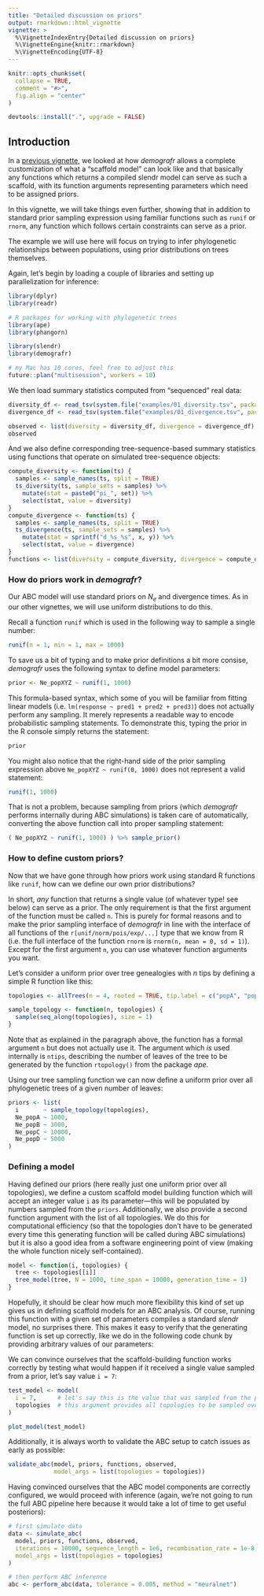 ```yaml
---
title: "Detailed discussion on priors"
output: rmarkdown::html_vignette
vignette: >
  %\VignetteIndexEntry{Detailed discussion on priors}
  %\VignetteEngine{knitr::rmarkdown}
  %\VignetteEncoding{UTF-8}
---
```


```r
knitr::opts_chunk$set(
  collapse = TRUE,
  comment = "#>",
  fig.align = "center"
)

devtools::install(".", upgrade = FALSE)
```

## Introduction

In a [previous vignette](vignette-02-scaffold-models.html), we looked at how _demografr_ allows a complete customization of what a "scaffold model" can look like and that basically any functions which returns a compiled slendr model can serve as such a scaffold, with its function arguments representing parameters which need to be assigned priors.

In this vignette, we will take things even further, showing that in addition to standard prior sampling expression using familiar functions such as `runif` or `rnorm`, any function which follows certain constraints can serve as a prior.

The example we will use here will focus on trying to infer phylogenetic relationships between populations, using prior distributions on trees themselves.

Again, let's begin by loading a couple of libraries and setting up parallelization for inference:

```r
library(dplyr)
library(readr)

# R packages for working with phylogenetic trees
library(ape)
library(phangorn)

library(slendr)
library(demografr)

# my Mac has 10 cores, feel free to adjust this
future::plan("multisession", workers = 10)
```

We then load  summary statistics computed from "sequenced" real data:

```r
diversity_df <- read_tsv(system.file("examples/01_diversity.tsv", package = "demografr"))
divergence_df <- read_tsv(system.file("examples/01_divergence.tsv", package = "demografr"))

observed <- list(diversity = diversity_df, divergence = divergence_df)
observed
```

And we also define corresponding tree-sequence-based summary statistics using functions that operate on simulated tree-sequence objects:

```r
compute_diversity <- function(ts) {
  samples <- sample_names(ts, split = TRUE)
  ts_diversity(ts, sample_sets = samples) %>%
    mutate(stat = paste0("pi_", set)) %>%
    select(stat, value = diversity)
}
compute_divergence <- function(ts) {
  samples <- sample_names(ts, split = TRUE)
  ts_divergence(ts, sample_sets = samples) %>%
    mutate(stat = sprintf("d_%s_%s", x, y)) %>%
    select(stat, value = divergence)
}
functions <- list(diversity = compute_diversity, divergence = compute_divergence)
```



### How do priors work in _demografr_?

Our ABC model will use standard priors on $N_e$ and divergence times. As in our other vignettes, we will use uniform distributions to do this.

Recall a function `runif` which is used in the following way to sample a single number:

```r
runif(n = 1, min = 1, max = 1000)
```

To save us a bit of typing and to make prior definitions a bit more consise, _demografr_ uses the following syntax to define model parameters:

```r
prior <- Ne_popXYZ ~ runif(1, 1000)
```

This formula-based syntax, which some of you will be familiar from fitting linear models (i.e. `lm(response ~ pred1 + pred2 + pred3)`) does not actually perform any sampling. It merely represents a readable way to encode probabilistic sampling statements. To demonstrate this, typing the prior in the R console simply returns the statement:

```r
prior
```

You might also notice that the right-hand side of the prior sampling expression above `Ne_popXYZ ~ runif(0, 1000)` does not represent a valid statement:

```r
runif(1, 1000)
```

That is not a problem, because sampling from priors (which _demografr_ performs internally during ABC simulations) is taken care of automatically, converting the above function call into proper sampling statement:

```r
( Ne_popXYZ ~ runif(1, 1000) ) %>% sample_prior()
```

### How to define custom priors?

Now that we have gone through how priors work using standard R functions like `runif`, how can we define our own prior distributions?

In short, _any_ function that returns a single value (of whatever type! see below) can serve as a prior. The only requirement is that the first argument of the function must be called `n`. This is purely for formal reasons and to make the prior sampling interface of _demografr_ in line with the interface of all functions of the `r[unif/norm/pois/exp/...]` type that we know from R (i.e. the full interface of the function `rnorm` is `rnorm(n, mean = 0, sd = 1)`). Except for the first argument `n`, you can use whatever function arguments you want.

Let's consider a uniform prior over tree genealogies with $n$ tips by defining a simple R function like this:

```r
topologies <- allTrees(n = 4, rooted = TRUE, tip.label = c("popA", "popB", "popC", "popD"))

sample_topology <- function(n, topologies) {
  sample(seq_along(topologies), size = 1)
}
```

Note that as explained in the paragraph above, the function has a formal argument `n` but does not actually use it. The argument which _is_ used internally is `ntips`, describing the number of leaves of the tree to be generated by the function `rtopology()` from the package _ape_.

Using our tree sampling function we can now define a uniform prior over all phylogenetic trees of a given number of leaves:

```r
priors <- list(
  i       ~ sample_topology(topologies),
  Ne_popA ~ 1000,
  Ne_popB ~ 3000,
  Ne_popC ~ 10000,
  Ne_popD ~ 5000
)
```

### Defining a model

Having defined our priors (here really just one uniform prior over all topologies), we define a custom scaffold model building function which will accept an integer value `i` as its parameter&mdash;this will be populated by numbers sampled from the `priors`. Additionally, we also provide a second function argument with the list of all topologies. We do this for computational efficiency (so that the topologies don't have to be generated every time this generating function will be called during ABC simulations) but it is also a good idea from a software engineering point of view (making the whole function nicely self-contained).

```r
model <- function(i, topologies) {
  tree <- topologies[[i]]
  tree_model(tree, N = 1000, time_span = 10000, generation_time = 1)
}
```

Hopefully, it should be clear how much more flexibility this kind of set up gives us in defining scaffold models for an ABC analysis. Of course, running this function with a given set of parameters compiles a standard _slendr_ model, no surprises there.  This makes it easy to verify that the generating function is set up correctly, like we do in the following code chunk by providing arbitrary values of our parameters:

We can convince ourselves that the scaffold-building function works correctly by testing what would happen if it received a single value sampled from a prior, let's say value `i = 7`:


```r
test_model <- model(
  i = 7,      # let's say this is the value that was sampled from the prior
  topologies  # this argument provides all topologies to be sampled over
)

plot_model(test_model)
```

Additionally, it is always worth to validate the ABC setup to catch issues as early as possible:

```r
validate_abc(model, priors, functions, observed,
             model_args = list(topologies = topologies))
```

Having convinced ourselves that the ABC model components are correctly configured, we would proceed with inference (again, we're not going to run the full ABC pipeline here because it would take a lot of time to get useful posteriors):

```r
# first simulate data
data <- simulate_abc(
  model, priors, functions, observed,
  iterations = 10000, sequence_length = 1e6, recombination_rate = 1e-8, mutation_rate = 1e-8,
  model_args = list(topologies = topologies)
)

# then perform ABC inference
abc <- perform_abc(data, tolerance = 0.005, method = "neuralnet")
```

